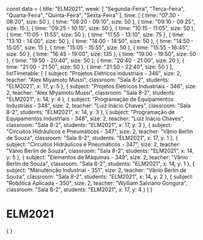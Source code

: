 const data = {
  title: "ELM2021",
  week: [
    "Segunda-Feira",
    "Terça-Feira",
    "Quarta-Feira",
    "Quinta-Feira",
    "Sexta-Feira"
  ],
  time: [
    {
      time: "07:30 - 08:20",
      size: 50
    },
    {
      time: "08:20 - 09:10",
      size: 50
    },
    {
      time: "09:10 - 09:25",
      size: 15
    },
    {
      time: "09:25 - 10:15",
      size: 50
    },
    {
      time: "10:15 - 11:05",
      size: 50
    },
    {
      time: "11:05 - 11:55",
      size: 50
    },
    {
      time: "11:55 - 13:10",
      size: 75
    },
    {
      time: "13:10 - 14:00",
      size: 50
    },
    {
      time: "14:00 - 14:50",
      size: 50
    },
    {
      time: "14:50 - 15:05",
      size: 15
    },
    {
      time: "15:05 - 15:55",
      size: 50
    },
    {
      time: "15:55 - 16:45",
      size: 50
    },
    {
      time: "16:45 - 19:00",
      size: 135
    },
    {
      time: "19:00 - 19:50",
      size: 50
    },
    {
      time: "19:50 - 20:40",
      size: 50
    },
    {
      time: "20:40 - 21:00",
      size: 20
    },
    {
      time: "21:00 - 21:50",
      size: 50
    },
    {
      time: "21:50 - 22:40",
      size: 50
    }
  ],
  listTimetable: [
    {
      subject: "Projetos Elétricos Industriais - 346",
      size: 2,
      teacher: "Alex Miyamoto Mussi",
      classroom: "Sala 8-2",
      students: "ELM2021",
      x: 17,
      y: 5
    },
    {
      subject: "Projetos Elétricos Industriais - 346",
      size: 2,
      teacher: "Alex Miyamoto Mussi",
      classroom: "Sala 8-2",
      students: "ELM2021",
      x: 14,
      y: 4
    },
    {
      subject: "Programação de Equipamentos Industriais - 348",
      size: 2,
      teacher: "Luiz Inácio Chaves",
      classroom: "Sala 8-2",
      students: "ELM2021",
      x: 14,
      y: 3
    },
    {
      subject: "Programação de Equipamentos Industriais - 348",
      size: 2,
      teacher: "Luiz Inácio Chaves",
      classroom: "Sala 8-2",
      students: "ELM2021",
      x: 17,
      y: 3
    },
    {
      subject: "Circuitos Hidráulicos e Pneumáticos - 347",
      size: 2,
      teacher: "Vânio Berlin de Souza",
      classroom: "Sala 8-2",
      students: "ELM2021",
      x: 17,
      y: 1
    },
    {
      subject: "Circuitos Hidráulicos e Pneumáticos - 347",
      size: 2,
      teacher: "Vânio Berlin de Souza",
      classroom: "Sala 8-2",
      students: "ELM2021",
      x: 14,
      y: 5
    },
    {
      subject: "Elementos de Máquinas - 349",
      size: 2,
      teacher: "Vânio Berlin de Souza",
      classroom: "Sala 8-2",
      students: "ELM2021",
      x: 14,
      y: 1
    },
    {
      subject: "Manutenção Industrial - 351",
      size: 2,
      teacher: "Vânio Berlin de Souza",
      classroom: "Sala 8-2",
      students: "ELM2021",
      x: 14,
      y: 2
    },
    {
      subject: "Robótica Aplicada - 350",
      size: 2,
      teacher: "Wylliam Salviano Gongora",
      classroom: "Sala 8-2",
      students: "ELM2021",
      x: 17,
      y: 4
    }
  ]
}

# ELM2021

<div>
    {
        <Grid
            title={data.title}
            weekDays={data.week}
            time={data.time}
            listClasses={data.listTimetable}
        />
    }
</div>